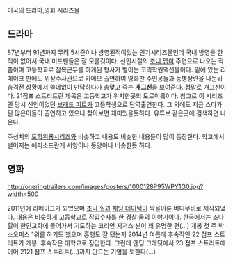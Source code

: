 미국의 드라마,영화 시리즈물 

== 드라마 ==

87년부터 91년까지 무려 5시즌이나 방영된적이있는 인기시리즈물인데 국내 방영을 한적이 없어서 국내 미드팬들은 잘 모를것이다.
신인시절의 [[조니 뎁]]이 주연으로 나오는 작품이며 고등학교로 잠복근무를 하게된 형사가 벌이는 코믹학원액션물이다. 밑에 있는 리메이크 판에도 위장수사관으로 카메오 출연하여 영화판 주인공들과 동병상련을 나눈뒤 총격전 상황에서 쓸데없이 만담하다가 총맞고 죽는 '''개그신'''을 보여준다. 정말로 개그신이다.
21점프 스트리트란 제목은 고등학교가 위치한곳의 도로이름이다.
참고로 이 시리즈엔 당시 신인이었던 [[브래드 피트]]가 고등학생으로 단역출연한다. 그 외에도 지금 스타가 된 많은이들이 츨연하고 있으니 찾아보면 재미있을듯하다. 유튜브 같은곳에 검색하면 나온다.

주성치의 [[도학위룡]]시리즈와 비슷하고 내용도 비슷한 내용들이 많이 등장한다. 학교에서 벌어지는 에피소드란게 서양이나 동양이나 비슷한듯 하다.

== 영화 ==
http://oneringtrailers.com/images/posters/1000128P95WPY1G0.jpg?width=500

{{{#!html
<iframe width="640" height="360" src="//www.youtube.com/embed/b7O21enqldU?list=PL3m5qREasgOrLaEzbQYKKJ4zsWu7OqIYm" frameborder="0" allowfullscreen></iframe>
}}}

2011년에 리메이크가 되었으며 [[조나 힐]]과 [[채닝 테이텀]]이 짝을이룬 버디무비로 제작되었다. 내용은 비슷하게 고등학교로 잠입수사를 한 경찰 둘의 이야기이다. 한국에서는 조나 힐이 한인교회에 들어가서 기도하는 코리언 지저스 씬이 꽤 유명한 편(...) 개봉 첫 주 박스오피스 1위를 하기도 했으며 흥행도 잘 됐는지 2014년 여름에 후속작인 22 점프 스트리트가 개봉. 후속작은 대학교로 잠입한다.  그런데 엔딩 크레딧에서 23 점프 스트리트에 이어 2121 점프 스트리트(...)까지 만드는 기염을 토한다(...)
